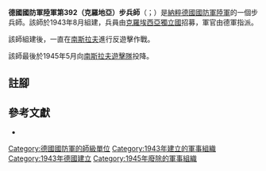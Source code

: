 {{infobox military unit
|unit_name = 德國國防軍陸軍第392（克羅地亞）步兵師
|image = Coat of arms of Croatia (white chequy).svg
|image_size = 180
|dates = 1943年8月至1945年5月
|country = {{flag|Nazi Germany}}
|branch = [[納粹德國陸軍|陸軍]]
|type = [[步兵|步兵]]
|role =
|size = [[师_(军队)|師]]
|command_structure =
|garrison =
|garrison_label =
|nickname =
|motto =
|colors =
|colors_label =
|march =
|mascot =
|battles =
}}

'''德國國防軍陸軍第392（克羅地亞）步兵師'''（{{lang-de|'''392. (kroatische) Infanterie-Division'''}}；{{lang-hr|'''392. (hrvatska) pješačka divizija'''}}）是[[納粹德國|納粹德國]][[德國國防軍|國防軍]][[納粹德國陸軍|陸軍]]的一個步兵師。該師於1943年8月組建{{cfn|Mitcham|y=2007}}，兵員由[[克羅埃西亞獨立國|克羅埃西亞獨立國]]招募，軍官由德軍指派。

該師組建後，一直在[[南斯拉夫|南斯拉夫]]進行反遊擊作戰。

該師最後於1945年5月向[[南斯拉夫人民解放军和游击队|南斯拉夫遊擊隊]]投降。

== 註腳 ==
{{reflist}}

== 參考文獻 ==
* {{Cite book|last=Mitcham|first=Samuel W.|title=German Order of Battle. Volume Two: 291st-999th Infantry Divisions, Named Infantry Divisions, and Special Divisions in WWII|publisher=Stackpole Books|year=2007|isbn=9780811734165|location=|author-link=Samuel W. Mitcham|ref={{sfnRef|Mitcham|y=2007}}}}

{{mil-stub}}
{{德國國防軍陸軍的步兵師}}
[[Category:德國國防軍的師級單位|Category:德國國防軍的師級單位]]
[[Category:1943年建立的軍事組織|Category:1943年建立的軍事組織]]
[[Category:1943年德國建立|Category:1943年德國建立]]
[[Category:1945年廢除的軍事組織|Category:1945年廢除的軍事組織]]